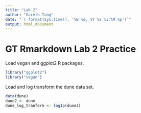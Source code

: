 ```yaml
---
title: "Lab 2"
author: "Gareth Tang"
date: "`r format(Sys.time(), '%B %d, %Y %a %I:%M %p')`"
output: html_document
---
```


# GT Rmarkdown Lab 2 Practice
Load vegan and ggplot2 R packages.
```r
library("ggplot2")
library("vegan")
```

Load and log transform the dune data set.
```r
data(dune)
dune2 <- dune
dune_log_tranform <- log1p(dune2)
```